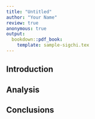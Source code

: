 ```yaml
---
title: "Untitled"
author: "Your Name"
review: true
anonymous: true
output:
  bookdown::pdf_book:
    template: sample-sigchi.tex
---
```


## Introduction

## Analysis

## Conclusions
